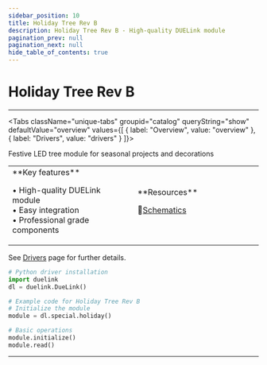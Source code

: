 ```yaml
---
sidebar_position: 10
title: Holiday Tree Rev B
description: Holiday Tree Rev B - High-quality DUELink module
pagination_prev: null
pagination_next: null
hide_table_of_contents: true
---
```



# Holiday Tree Rev B

<ImageSection 
  product="spholidaytree-b"
  tagline="High-quality DUELink module"
/>

---

<Tabs className="unique-tabs" groupid="catalog" queryString="show" defaultValue="overview"
  values={[
    {
        label: "Overview",
        value: "overview"
    },
    {
        label: "Drivers",
        value: "drivers"
    }
]}>

<TabItem value="overview">

Festive LED tree module for seasonal projects and decorations

<table><td width='50%'>
**Key features**

• High-quality DUELink module<br/>
• Easy integration<br/>
• Professional grade components<br/>

</td><td width='50%'>
**Resources**
 
📄[Schematics](/sch/gdl-spholidaytree-b.pdf)<br/>
</td></table>

</TabItem>

<TabItem value="drivers">

See [Drivers](../../engine/drivers) page for further details.

```python
# Python driver installation
import duelink
dl = duelink.DueLink()

# Example code for Holiday Tree Rev B
# Initialize the module
module = dl.special.holiday()

# Basic operations
module.initialize()
module.read()
```

</TabItem>


</Tabs>

---

<OrderSection
    product="DUELink Holiday Tree B"
    partnumber="GDL-SPHOLIDAYTREE-B"
    price="$19.99"
/>
